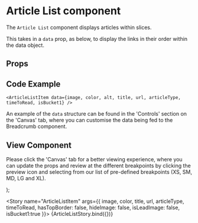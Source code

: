 

<Meta
  title="Newskit Components/Slices/Article List Item"
  component={ArticleListItem}
/>

# Article List component
The `Article List` component displays articles within slices.

This takes in a `data` prop, as below, to display the links in their order within the data object.

## Props
<Props of={ArticleListItem} />

## Code Example
`<ArticleListItem data={image, color, alt, title, url, articleType, timeToRead, isBucket1} />`

An example of the `data` structure can be found in the 'Controls' section on the 'Canvas' tab, where you can customise the data being fed to the Breadcrumb component.

## View Component
Please click the 'Canvas' tab for a better viewing experience, where you can update the props and review at the different breakpoints by clicking the preview icon and selecting from our list of pre-defined breakpoints (XS, SM, MD, LG and XL).

  <NewsKitProvider theme={TimesWebLightTheme}>
    <ArticleListItem {...articleProps} />
  </NewsKitProvider>
);

<Story name="ArticleListItem" args={{
  image,
  color,
  title,
  url,
  articleType,
  timeToRead,
  hasTopBorder: false,
  hideImage: false,
  isLeadImage: false,
  isBucket1:true
}}>
  {ArticleListStory.bind({})}
</Story>